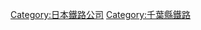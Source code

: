 {{Commonscat|Toyo Rapid Railway}}
{{catmore}}
{{DEFAULTSORT:Toyo Rapid Railway}}
[[Category:日本鐵路公司|Category:日本鐵路公司]]
[[Category:千葉縣鐵路|Category:千葉縣鐵路]]